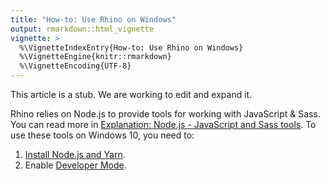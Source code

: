 ```yaml
---
title: "How-to: Use Rhino on Windows"
output: rmarkdown::html_vignette
vignette: >
  %\VignetteIndexEntry{How-to: Use Rhino on Windows}
  %\VignetteEngine{knitr::rmarkdown}
  %\VignetteEncoding{UTF-8}
---
```


<p class="alert alert-warning">
  This article is a stub. We are working to edit and expand it.
</p>

Rhino relies on Node.js to provide tools for working with JavaScript & Sass.
You can read more in [Explanation: Node.js - JavaScript and Sass tools](https://appsilon.github.io/rhino/articles/explanation/node-js-javascript-and-sass-tools.html).
To use these tools on Windows 10, you need to:

1. [Install Node.js and Yarn](https://go.appsilon.com/rhino-system-dependencies).
1. Enable [Developer Mode](https://docs.microsoft.com/en-us/windows/apps/get-started/enable-your-device-for-development#active-developer-mode).
